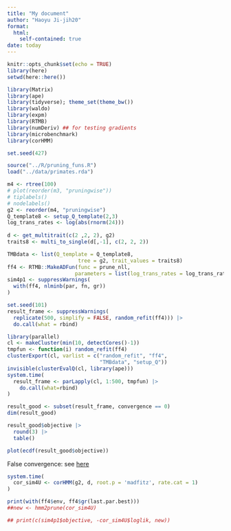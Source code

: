 ```yaml
---
title: "My document"
author: "Haoyu Ji-jih20"
format: 
  html:
    self-contained: true
date: today
---
```


```r
knitr::opts_chunk$set(echo = TRUE)
library(here)
setwd(here::here())
```

```r
library(Matrix)
library(ape)
library(tidyverse); theme_set(theme_bw())
library(waldo)
library(expm)
library(RTMB)
library(numDeriv) ## for testing gradients
library(microbenchmark)
library(corHMM)
```

```r
set.seed(427)
```

```r
source("../R/pruning_funs.R")
load("../data/primates.rda")
```

```r
m4 <- rtree(100)
# plot(reorder(m3, "pruningwise"))
# tiplabels()
# nodelabels()
g2 <- reorder(m4, "pruningwise")
Q_template8 <- setup_Q_template(2,3)
log_trans_rates <- log(abs(rnorm(24)))
                       
d <- get_multitrait(c(2 ,2, 2), g2)
traits8 <- multi_to_single(d[,-1], c(2, 2, 2))

TMBdata <- list(Q_template = Q_template8,
                       tree = g2, trait_values = traits8)
ff4 <- RTMB::MakeADFun(func = prune_nll,
                      parameters = list(log_trans_rates = log_trans_rates), silent = TRUE)
sim4p1 <- suppressWarnings(
  with(ff4, nlminb(par, fn, gr))
)
```


```r
set.seed(101)
result_frame <- suppressWarnings(
  replicate(500, simplify = FALSE, random_refit(ff4))) |>
  do.call(what = rbind)
```

```r
library(parallel)
cl <- makeCluster(min(10, detectCores()-1))
tmpfun <- function(i) random_refit(ff4)
clusterExport(cl, varlist = c("random_refit", "ff4",
                              "TMBdata", "setup_Q"))
invisible(clusterEvalQ(cl, library(ape)))
system.time(
  result_frame <- parLapply(cl, 1:500, tmpfun) |>
    do.call(what=rbind)
)
```


```r
result_good <- subset(result_frame, convergence == 0)
dim(result_good)

result_good$objective |>
  round(3) |>
  table()
```

```r
plot(ecdf(result_good$objective))
```
False convergence: see [here](https://stackoverflow.com/a/40049233/190277)

```r
system.time(
  cor_sim4U <- corHMM(g2, d, root.p = 'madfitz', rate.cat = 1)
)
```

```r
print(with(ff4$env, ff4$gr(last.par.best)))
##new <- hmm2prune(cor_sim4U)

## print(c(sim4p1$objective, -cor_sim4U$loglik, new))
```

